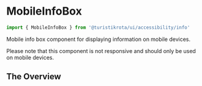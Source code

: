 
<Meta of={MobileInfoBoxStories} />

# MobileInfoBox

```jsx
import { MobileInfoBox } from '@turistikrota/ui/accessibility/info'
```

Mobile info box component for displaying information on mobile devices.

Please note that this component is not responsive and should only be used on mobile devices.

## The Overview

<Canvas>
  <Story of={MobileInfoBoxStories.Default} />
</Canvas>

<Controls />
